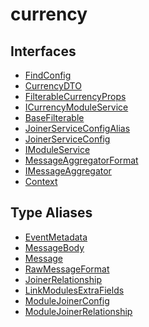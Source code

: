 
# currency

## Interfaces

- [FindConfig](../../currency/interfaces/currency.FindConfig/page.mdx)
- [CurrencyDTO](../../currency/interfaces/currency.CurrencyDTO/page.mdx)
- [FilterableCurrencyProps](../../currency/interfaces/currency.FilterableCurrencyProps/page.mdx)
- [ICurrencyModuleService](../../currency/interfaces/currency.ICurrencyModuleService/page.mdx)
- [BaseFilterable](../../currency/interfaces/currency.BaseFilterable/page.mdx)
- [JoinerServiceConfigAlias](../../currency/interfaces/currency.JoinerServiceConfigAlias/page.mdx)
- [JoinerServiceConfig](../../currency/interfaces/currency.JoinerServiceConfig/page.mdx)
- [IModuleService](../../currency/interfaces/currency.IModuleService/page.mdx)
- [MessageAggregatorFormat](../../currency/interfaces/currency.MessageAggregatorFormat/page.mdx)
- [IMessageAggregator](../../currency/interfaces/currency.IMessageAggregator/page.mdx)
- [Context](../../currency/interfaces/currency.Context/page.mdx)

## Type Aliases

- [EventMetadata](../../currency/types/currency.EventMetadata/page.mdx)
- [MessageBody](../../currency/types/currency.MessageBody/page.mdx)
- [Message](../../currency/types/currency.Message/page.mdx)
- [RawMessageFormat](../../currency/types/currency.RawMessageFormat/page.mdx)
- [JoinerRelationship](../../currency/types/currency.JoinerRelationship/page.mdx)
- [LinkModulesExtraFields](../../currency/types/currency.LinkModulesExtraFields/page.mdx)
- [ModuleJoinerConfig](../../currency/types/currency.ModuleJoinerConfig/page.mdx)
- [ModuleJoinerRelationship](../../currency/types/currency.ModuleJoinerRelationship/page.mdx)
